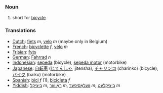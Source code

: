 ===Noun===
#short for [[bicycle]]
===Translations===
*[[Dutch]]: [[fiets]] ''m'', [[velo]] ''m'' (maybe only in Belgium)
*[[French]]: [[bicyclette]] ''f'', [[vélo]] ''m''
*[[Frisian]]: [[fyts]]
*[[German]]: [[Fahrrad]] ''n''
*[[Indonesian]]: [[sepeda]] (bicycle), [[sepeda motor]] (motorbike)
*[[Japanese]]: [[自転車]] ([[じてんしゃ]], jitensha), [[チャリンコ]] (charinko) (bicycle), [[バイク]] (baiku) (motorbike)
*[[Spanish]]: [[bici]] ''f'' (1), [[bicicleta]] ''f''
*[[Yiddish]]: [[ביציקל]] ''m'', [[ראָווער]] ''m'', [[וועלאָסיפּעד]] ''m'', [[ביציקלעט]] ''m''
